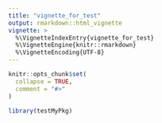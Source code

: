 ```yaml
---
title: "vignette_for_test"
output: rmarkdown::html_vignette
vignette: >
  %\VignetteIndexEntry{vignette_for_test}
  %\VignetteEngine{knitr::rmarkdown}
  %\VignetteEncoding{UTF-8}
---
```


```r
knitr::opts_chunk$set(
  collapse = TRUE,
  comment = "#>"
)
```

```r
library(testMyPkg)
```

